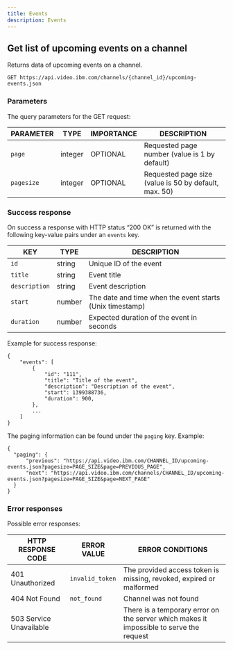 ```yaml
---
title: Events
description: Events
---
```


<PageDescription>

</PageDescription>


## Get list of upcoming events on a channel
Returns data of upcoming events on a channel.

```
GET https://api.video.ibm.com/channels/{channel_id}/upcoming-events.json
```

### Parameters
The query parameters for the GET request:

| PARAMETER | TYPE | IMPORTANCE | DESCRIPTION |
| --------- | ---- | ---------- | ----------- |
| `page` | integer | OPTIONAL | Requested page number (value is 1 by default) |
| `pagesize` | integer | OPTIONAL | Requested page size (value is 50 by default, max. 50) |


### Success response
On success a response with HTTP status “200 OK” is returned with the following key-value pairs under an `events` key.

| KEY | TYPE | DESCRIPTION |
| --- | ---- | ----------- |
| `id` | string | Unique ID of the event |
| `title` | string | Event title |
| `description` | string | Event description |
| `start` | number | The date and time when the event starts (Unix timestamp) |
| `duration` | number | Expected duration of the event in seconds |

Example for success response:

```
{
    "events": [
        {
            "id": "111",
            "title": "Title of the event",
            "description": "Description of the event",
            "start": 1399388736,
            "duration": 900,
        },
        ...
    ]
}
```

The paging information can be found under the `paging` key. Example:
  ```
{
    "paging": {
        "previous": "https://api.video.ibm.com/CHANNEL_ID/upcoming-events.json?pagesize=PAGE_SIZE&page=PREVIOUS_PAGE",
        "next": "https://api.video.ibm.com/channels/CHANNEL_ID/upcoming-events.json?pagesize=PAGE_SIZE&page=NEXT_PAGE"
    }
}
```

### Error responses
Possible error responses:

| HTTP RESPONSE CODE | ERROR VALUE | ERROR CONDITIONS |
| ------------------ | ----------- | ---------------- |
| 401 Unauthorized | `invalid_token` | The provided access token is missing, revoked, expired or malformed |
| 404 Not Found | `not_found` | Channel was not found |
| 503 Service Unavailable | | There is a temporary error on the server which makes it impossible to serve the request |
